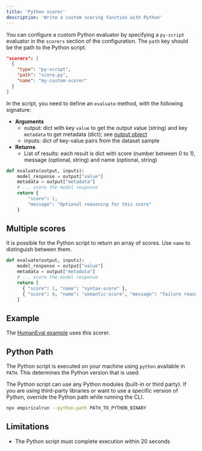 ```yaml
---
title: 'Python scorer'
description: 'Write a custom scoring function with Python'
---
```


You can configure a custom Python evaluator by specifying a `py-script` evaluator in
the `scorers` section of the configuration. The `path` key should be the path to the Python script.

```json
"scorers": [
  {
    "type": "py-script",
    "path": "score.py",
    "name": "my-custom-scorer"
  }
]
```

In the script, you need to define an `evaluate` method, with the following signature:

- **Arguments**
  - output: dict with key `value` to get the output value (string) and key `metadata` to get metadata (dict); see [output object](./../models/output)
  - inputs: dict of key-value pairs from the dataset sample
- **Returns**
  - List of results: each result is dict with score (number between 0 to 1), message (optional, string) and name (optional, string)

```python score.py
def evaluate(output, inputs):
    model_response = output["value"]
    metadata = output["metadata"]
    # ... score the model response
    return {
        "score": 1,
        "message": "Optional reasoning for this score"
    }
```

## Multiple scores

It is possible for the Python script to return an array of scores. Use `name` to distinguish
between them.

```python score.py
def evaluate(output, inputs):
    model_response = output["value"]
    metadata = output["metadata"]
    # ... score the model response
    return [
      { "score": 1, "name": "syntax-score" },
      { "score": 0, "name": "semantic-score", "message": "failure reason"}
    ]
```

## Example

The [HumanEval example](https://github.com/empirical-run/empirical/tree/main/examples/humaneval) uses this scorer.

## Python Path

The Python script is executed on your machine using `python` available in `PATH`. This
determines the Python version that is used.

The Python script can use any Python modules (built-in or third party). If you are
using third-party libraries or want to use a specific version of Python, override
the Python path while running the CLI.

```sh
npx empiricalrun --python-path PATH_TO_PYTHON_BINARY
```

## Limitations

- The Python script must complete execution within 20 seconds
